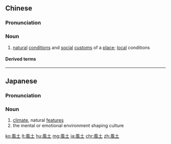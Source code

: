 {{also|风土}}
==Chinese==
{{zh-forms|s=风土}}

===Pronunciation===
{{zh-pron
|m=fēngtǔ
|c=fung1 tou2
|mn=hong-thó͘
|cat=n
}}

===Noun===
{{zh-noun}}

# [[natural]] [[condition]]s and [[social]] [[custom]]s of a [[place]]; [[local]] conditions

====Derived terms====
{{zh-der|風土人情|風土民情}}

----

==Japanese==
{{ja-kanjitab|ふう|ど|yomi=on}}

===Pronunciation===
{{ja-pron|ふうど|y=on}}

===Noun===
{{ja-noun|ふうど}}

# [[climate]], natural [[features]]
# the mental or emotional environment shaping culture

[[ko:風土]]
[[lt:風土]]
[[hu:風土]]
[[mg:風土]]
[[ja:風土]]
[[chr:風土]]
[[zh:風土]]